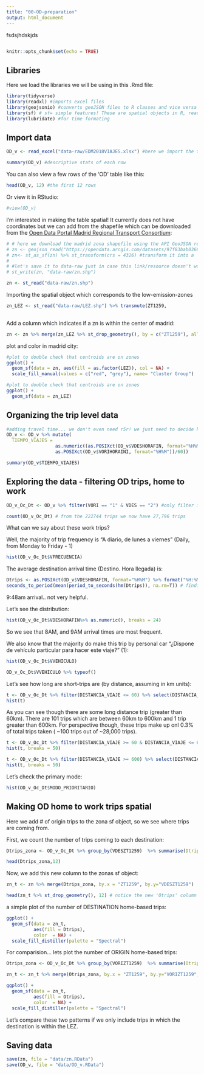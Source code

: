 ```yaml
---
title: "00-OD-preparation"
output: html_document
---
```


fsdsjhdskjds
```r

```


```r
knitr::opts_chunk$set(echo = TRUE)
```

## Libraries

Here we load the libraries we will be using in this .Rmd file:
```r
library(tidyverse) 
library(readxl) #imports excel files
library(geojsonio) #converts geoJSON files to R classes and vice versa
library(sf) # sf= simple features! These are spatial objects in R, read here: https://r-spatial.github.io/sf/index.html
library(lubridate) #for time formating
```

## Import data

```r
OD_v <- read_excel("data-raw/EDM2018VIAJES.xlsx") #here we import the trips file, by default this function imports the first sheet in an excel file. This .Rmd file is saved in the same place as the .xlsx file so we just need to write the name of the file we want to read. run ' help(read_excel) ` to see the documentation of this function. 

summary(OD_v) #descriptive stats of each row
```

You can also view a few rows of the 'OD' table like this:
```r
head(OD_v, 12) #the first 12 rows
```

Or view it in RStudio:
```r
#view(OD_v)
```

I'm interested in making the table spatial! It currently does not have coordinates but we can add from the shapefile which can be downloaded from the [Open Data Portal Madrid Regional Transport Consortium](https://datos.crtm.es/datasets/zonificacionzt1259/explore?location=40.420959%2C-3.695073%2C12.93):
```r
# # here we download the madrid zona shapefile using the API GeoJSON resource! neat
# zn <- geojson_read("https://opendata.arcgis.com/datasets/97f83bab03664d4e9853acf0e431d893_0.geojson",  what = "sp")
# zn<- st_as_sf(zn) %>% st_transform(crs = 4326) #transform it into a 'sf' class object and transform coordinates to WGS84
# 
# #let's save it to data-raw just in case this link/resource doesn't work in the future
# st_write(zn, "data-raw/zn.shp")

zn <- st_read("data-raw/zn.shp")
```
Importing the spatial object which corresponds to the low-emission-zones
```r
zn_LEZ <- st_read("data-raw/LEZ.shp") %>% transmute(ZT1259, 
                                                                       LEZ = 1)
```

Add a column which indicates if a zn is within the center of madrid:
```r
zn <- zn %>% merge(zn_LEZ %>% st_drop_geometry(), by = c("ZT1259"), all.x=TRUE)
```

plot and color in madrid city:
```r
#plot to double check that centroids are on zones
ggplot() +
  geom_sf(data = zn, aes(fill = as.factor(LEZ)), col = NA) +
  scale_fill_manual(values = c("red", "grey"), name= "Cluster Group")
```
```r
#plot to double check that centroids are on zones
ggplot() +
  geom_sf(data = zn_LEZ) 
```

## Organizing the trip level data

```r
#adding travel time... we don't even need r5r! we just need to decide how to remove A polluting cars
OD_v <- OD_v %>% mutate(
  TIEMPO_VIAJES = 
                  as.numeric((as.POSIXct(OD_v$VDESHORAFIN, format="%H%M") -
                  as.POSIXct(OD_v$VORIHORAINI, format="%H%M"))/60))

summary(OD_v$TIEMPO_VIAJES)


```


## Exploring the data - filtering OD trips, home to work

```r
OD_v_Oc_Dt <- OD_v %>% filter(VORI == "1" & VDES == "2") #only filter in origin casa trips and destination trabajo

count(OD_v_Oc_Dt) # from the 222744 trips we now have 27,796 trips
```

What can we say about these work trips?

Well, the majority of trip frequency is "A diario, de lunes a viernes" (Daily, from Monday to Friday - 1)
```r
hist(OD_v_Oc_Dt$VFRECUENCIA)
```
The average destination arrival time (Destino. Hora llegada) is:
```r
Dtrips <- as.POSIXct(OD_v$VDESHORAFIN, format="%H%M") %>% format("%H:%M") # formatting and removing date so we just how time
seconds_to_period(mean(period_to_seconds(hm(Dtrips)), na.rm=T)) # finding mean
```
9:48am arrival.. not very helpful.

Let's see the distribution:
```r
hist(OD_v_Oc_Dt$VDESHORAFIN%>% as.numeric(), breaks = 24)
```
So we see that 8AM, and 9AM arrival times are most frequent.

We also know that the majority do make this trip by personal car "¿Dispone de vehículo particular para hacer este viaje?" (1):
```r
hist(OD_v_Oc_Dt$VVEHICULO)

OD_v_Oc_Dt$VVEHICULO %>% typeof()
```

Let's see how long are short-trips are (by distance, assuming in km units):
```r
t <- OD_v_Oc_Dt %>% filter(DISTANCIA_VIAJE <= 60) %>% select(DISTANCIA_VIAJE) %>% unlist() %>% as.numeric() 
hist(t)
```

As you can see though there are some long distance trip (greater than 60km). There are 101 trips which are between 60km to 600km and 1 trip greater than 600km. For perspective though, these trips make up onl 0.3% of total trips taken ( ~100 trips out of ~28,000 trips).
```r
t <- OD_v_Oc_Dt %>% filter(DISTANCIA_VIAJE >= 60 & DISTANCIA_VIAJE <= 600) %>% select(DISTANCIA_VIAJE) %>% unlist() %>% as.numeric() 
hist(t, breaks = 50)

t <- OD_v_Oc_Dt %>% filter(DISTANCIA_VIAJE >= 600) %>% select(DISTANCIA_VIAJE) %>% unlist() %>% as.numeric() 
hist(t, breaks = 50)
```

Let's check the primary mode: 
```r
hist(OD_v_Oc_Dt$MODO_PRIORITARIO)
```


## Making OD home to work trips spatial

Here we add # of origin trips to the zona sf object, so we see where trips are coming from. 

First, we count the number of trips coming to each destination:
```r
Dtrips_zona <- OD_v_Oc_Dt %>% group_by(VDESZT1259)  %>% summarise(Dtrips = (n())) # we group by the Destination ZT1259 ID and then we summarize the number of rows that have the same ZT using the summarize() function and the n() function to create a new 'Dtrips' column.

head(Dtrips_zona,12)
```

Now, we add this new column to the zonas sf object:
```r
zn_t <- zn %>% merge(Dtrips_zona, by.x = "ZT1259", by.y="VDESZT1259")

head(zn_t %>% st_drop_geometry(), 12) # notice the new 'Otrips' column
```

a simple plot of the number of DESTINATION home-based trips:
```r
ggplot() +
  geom_sf(data = zn_t,
          aes(fill = Dtrips),
          color  = NA) +
  scale_fill_distiller(palette = "Spectral")
```
For comparision... lets plot the number of ORIGIN home-based trips:
```r
Otrips_zona <- OD_v_Oc_Dt %>% group_by(VORIZT1259)  %>% summarise(Otrips = (n())) # we group by the origin ZT1259 ID and then we summarize the number of rows that have the same ZT using the summarize() function and the n() function to create a new 'Otrips' column.

zn_t <- zn_t %>% merge(Otrips_zona, by.x = "ZT1259", by.y="VORIZT1259", all.x = TRUE)

ggplot() +
  geom_sf(data = zn_t,
          aes(fill = Otrips),
          color  = NA) +
  scale_fill_distiller(palette = "Spectral")
```

Let's compare these two patterns if we only include trips in which the destination is within the LEZ. 

<!-- to do once Javier adds the LEZ file to data-raw or replicate how the 'zn' object was imported--> 

## Saving data
```r
save(zn, file = "data/zn.RData")
save(OD_v, file = "data/OD_v.RData")
```

